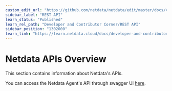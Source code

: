```yaml
---
custom_edit_url: "https://github.com/netdata/netdata/edit/master/docs/category-overview-pages/netdata-apis.md"
sidebar_label: "REST API"
learn_status: "Published"
learn_rel_path: "Developer and Contributor Corner/REST API"
sidebar_position: "1302000"
learn_link: "https://learn.netdata.cloud/docs/developer-and-contributor-corner/rest-api/rest-api"
---
```


# Netdata APIs Overview

This section contains information about Netdata's APIs.

You can access the Netdata Agent's API through swagger UI [here](/api).
